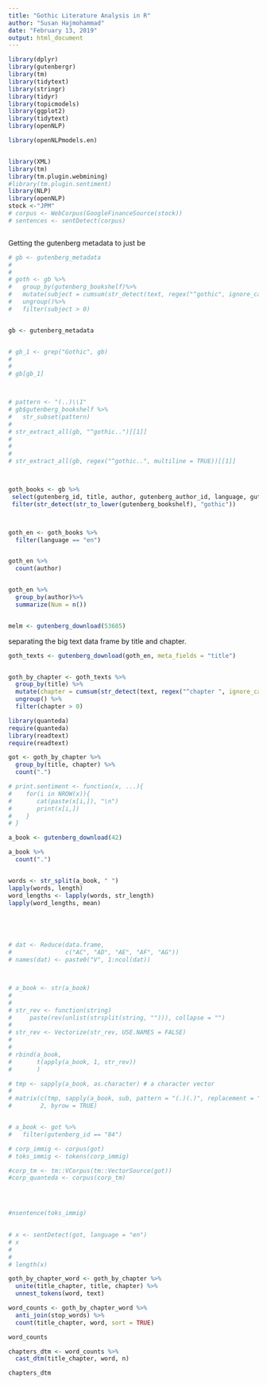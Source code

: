 ```yaml
---
title: "Gothic Literature Analysis in R"
author: "Susan Hajmohammad"
date: "February 13, 2019"
output: html_document
---
```


```r

library(dplyr)
library(gutenbergr)
library(tm)
library(tidytext)
library(stringr)
library(tidyr)
library(topicmodels)
library(ggplot2)
library(tidytext)
library(openNLP)

library(openNLPmodels.en)


library(XML)
library(tm)
library(tm.plugin.webmining)
#library(tm.plugin.sentiment)
library(NLP)
library(openNLP)
stock <-"JPM"
# corpus <- WebCorpus(GoogleFinanceSource(stock))
# sentences <- sentDetect(corpus)



```
 
 Getting the gutenberg metadata to just be 
 
```r


# gb <- gutenberg_metadata
# 
# 
# goth <- gb %>%
#   group_by(gutenberg_bookshelf)%>%
#   mutate(subject = cumsum(str_detect(text, regex("^gothic", ignore_case = TRUE)))) %>%
#   ungroup()%>%
#   filter(subject > 0)


gb <- gutenberg_metadata


# gb_1 <- grep("Gothic", gb)
# 
# 
# gb[gb_1]



# pattern <- "(..)\\1"
# gb$gutenberg_bookshelf %>% 
#   str_subset(pattern)
# 
# str_extract_all(gb, "^gothic..")[[1]]
# 
# 
# 
# str_extract_all(gb, regex("^gothic..", multiline = TRUE))[[1]]



goth_books <- gb %>%
 select(gutenberg_id, title, author, gutenberg_author_id, language, gutenberg_bookshelf, rights, has_text) %>%   
 filter(str_detect(str_to_lower(gutenberg_bookshelf), "gothic"))



goth_en <- goth_books %>%
  filter(language == "en")


goth_en %>%
  count(author)


goth_en %>% 
  group_by(author)%>%
  summarize(Num = n())


melm <- gutenberg_download(53685)


```
 
 separating the big text data frame by title and chapter. 
 
```r


goth_texts <- gutenberg_download(goth_en, meta_fields = "title")


goth_by_chapter <- goth_texts %>%
  group_by(title) %>%
  mutate(chapter = cumsum(str_detect(text, regex("^chapter ", ignore_case = TRUE)))) %>%
  ungroup() %>%
  filter(chapter > 0)


```
 
 
 
 
```r
library(quanteda)
require(quanteda)
library(readtext)
require(readtext)

got <- goth_by_chapter %>%
  group_by(title, chapter) %>%
  count(".")

# print.sentiment <- function(x, ...){ 
#    for(i in NROW(x)){ 
#       cat(paste(x[i,]), "\n") 
#       print(x[i,]) 
#    } 
# } 

a_book <- gutenberg_download(42)

a_book %>%
  count(".")


words <- str_split(a_book, " ")
lapply(words, length)
word_lengths <- lapply(words, str_length)
lapply(word_lengths, mean)





# dat <- Reduce(data.frame,
#               c("AC", "AD", "AE", "AF", "AG"))
# names(dat) <- paste0("V", 1:ncol(dat))



# a_book <- str(a_book)
# 
# 
# str_rev <- function(string)
#     paste(rev(unlist(strsplit(string, ""))), collapse = "")
# 
# str_rev <- Vectorize(str_rev, USE.NAMES = FALSE)
# 
# 
# rbind(a_book,
#       t(apply(a_book, 1, str_rev))
#       )

# tmp <- sapply(a_book, as.character) # a character vector
# 
# matrix(c(tmp, sapply(a_book, sub, pattern = "(.)(.)", replacement = "\\2\\1")), 
#        2, byrow = TRUE)


# a_book <- got %>% 
#   filter(gutenberg_id == "84")

# corp_immig <- corpus(got)
# toks_immig <- tokens(corp_immig)

#corp_tm <- tm::VCorpus(tm::VectorSource(got))
#corp_quanteda <- corpus(corp_tm)




#nsentence(toks_immig)

 
# x <- sentDetect(got, language = "en")
# x
# 
# 
# length(x)
```
 
 
 
 
 
 
```r

goth_by_chapter_word <- goth_by_chapter %>%
  unite(title_chapter, title, chapter) %>%
  unnest_tokens(word, text)

word_counts <- goth_by_chapter_word %>%
  anti_join(stop_words) %>%
  count(title_chapter, word, sort = TRUE)

word_counts

```
 
 
 
```r


chapters_dtm <- word_counts %>%
  cast_dtm(title_chapter, word, n)

chapters_dtm






```
 


